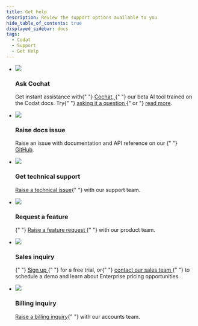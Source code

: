 ```yaml
---
title: Get help
description: Review the support options available to you
hide_table_of_contents: true
displayed_sidebar: docs
tags:
  - Codat
  - Support
  - Get Help
---
```


<div className="container">
  <ul className="card-container">
    <li className="card dark hypercard">
      <div className="header">
        <img src="/img/cochat/logo-openai-mini.png" className="mini-icon" />
        <h3>Ask Cochat</h3>
      </div>
      <p>
        Get instant assistance with{" "}
        <a href="https://cochat.codat.io" target="_blank">
          Cochat,
        </a>{" "}
        our beta AI tool trained on the Codat docs. Try{" "}
        <a href="https://cochat.codat.io" target="_blank">
          asking it a question
        </a>
        {" or "}
        <a href="/cochat">read more</a>.
      </p>
    </li>
    <li className="card animation-pulse">
      <div className="header">
        <img src="/img/wp-icons/accounting-2.png" className="mini-icon" />
        <h3>Raise docs issue</h3>
      </div>
      <p>
        Raise an issue with documentation and API reference on our {" "}
        <a href="https://github.com/codatio/codat-docs/issues/new?assignees=&labels=&projects=&template=issue-with-codat-docs.md&title=">GitHub</a>.
      </p>
    </li>
    <li className="card animation-pulse">
      <div className="header">
        <img src="/img/wp-icons/accounting-2.png" className="mini-icon" />
        <h3>Get technical support</h3>
      </div>
      <p>
        <a href="https://codat.zendesk.com/hc/en-gb/requests/new">Raise a technical issue</a>{" "} with our support team.
      </p>
    </li>
    <li className="card">
      <div className="header">
        <img src="/img/wp-icons/Stack.png" className="mini-icon" />
        <h3>Request a feature</h3>
      </div>
      <p>
         {" "}
        <a
          href="https://docs.google.com/forms/d/e/1FAIpQLSfngaDxM3kPQXT_GtIt9MOR55KYRPydjSnHlvYgtSskIM5oDg/viewform"
          target="_blank"
        >
          Raise a feature request
        </a>
        {" "} with our product team.
      </p>
    </li>
    <li className="card">
      <div className="header">
        <img src="/img/wp-icons/Coins.png" className="mini-icon" />
        <h3>Sales inquiry</h3>
      </div>
      <p>
        {" "}
        <a href="https://signup.codat.io/" target="_blank">
          Sign up
        </a>{" "}
        for a free trial, or{" "}
        <a href="https://www.codat.io/plans/#get-in-touch" target="_blank">
          contact our sales team
        </a>{" "}
        to schedule a demo and learn about Enterprise pricing opportunities.
      </p>
    </li>
    <li className="card">
      <div className="header">
        <img src="/img/wp-icons/CreditCard.png" className="mini-icon" />
        <h3>Billing inquiry</h3>
      </div>
      <p>
        <a href="mailto:AR@codat.io">Raise a billing inquiry</a>{" "} with our accounts team.
      </p>
    </li>
  </ul>
</div>

